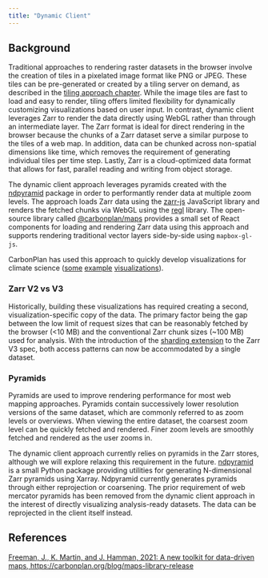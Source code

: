 ```yaml
---
title: "Dynamic Client"
---
```


## Background

Traditional approaches to rendering raster datasets in the browser involve the creation of tiles in a pixelated image format like PNG or JPEG. These tiles can be pre-generated or created by a tiling server on demand, as described in the [tiling approach chapter](tiling.qmd). While the image tiles are fast to load and easy to render, tiling offers limited flexibility for dynamically customizing visualizations based on user input. In contrast, dynamic client leverages Zarr to render the data directly using WebGL rather than through an intermediate layer. The Zarr format is ideal for direct rendering in the browser because the chunks of a Zarr dataset serve a similar purpose to the tiles of a web map. In addition, data can be chunked across non-spatial dimensions like time, which removes the requirement of generating individual tiles per time step. Lastly, Zarr is a cloud-optimized data format that allows for fast, parallel reading and writing from object storage.

The dynamic client approach leverages pyramids created with the [ndpyramid](https://github.com/carbonplan/ndpyramid) package in order to performantly render data at multiple zoom levels. The approach loads Zarr data using the [zarr-js](https://github.com/freeman-lab/zarr-js) JavaScript library and renders the fetched chunks via WebGL using the [regl](https://github.com/regl-project/regl) library. The open-source library called [@carbonplan/maps](https://github.com/carbonplan/maps) provides a small set of React components for loading and rendering Zarr data using this approach and supports rendering traditional vector layers side-by-side using `mapbox-gl-js`.

CarbonPlan has used this approach to quickly develop visualizations for climate science ([some](https://carbonplan.org/research/cmip6-downscaling) [example](https://carbonplan.org/research/seaweed-farming) [visualizations](https://carbonplan.org/research/forest-carbon)).

### Zarr V2 vs V3

Historically, building these visualizations has required creating a second, visualization-specific copy of the data. The primary factor being the gap between the low limit of request sizes that can be reasonably fetched by the browser (<10 MB) and the conventional Zarr chunk sizes (~100 MB) used for analysis. With the introduction of the [sharding extension](https://zarr.dev/zeps/draft/ZEP0002.html) to the Zarr V3 spec, both access patterns can now be accommodated by a single dataset.


### Pyramids

Pyramids are used to improve rendering performance for most web mapping approaches. Pyramids contain successively lower resolution versions of the same dataset, which are commonly referred to as zoom levels or overviews. When viewing the entire dataset, the coarsest zoom level can be quickly fetched and rendered. Finer zoom levels are smoothly fetched and rendered as the user zooms in.

The dynamic client approach currently relies on pyramids in the Zarr stores, although we will explore relaxing this requirement in the future. [ndpyramid](https://github.com/carbonplan/ndpyramid) is a small Python package providing utilities for generating N-dimensional Zarr pyramids using Xarray. Ndpyramid currently generates pyramids through either reprojection or coarsening. The prior requirement of web mercator pyramids has been removed from the dynamic client approach in the interest of directly visualizing analysis-ready datasets. The data can be reprojected in the client itself instead.

## References

[Freeman, J., K. Martin, and J. Hamman, 2021: A new toolkit for data-driven maps, https://carbonplan.org/blog/maps-library-release](https://carbonplan.org/blog/maps-library-release)

